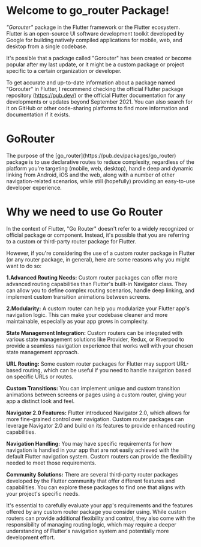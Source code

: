 # Welcome to go_router Package!

<em>"Gorouter"</em> package in the Flutter framework or the Flutter ecosystem. Flutter is an open-source UI software development toolkit developed by Google for building natively compiled applications for mobile, web, and desktop from a single codebase.

It's possible that a package called "Gorouter" has been created or become popular after my last update, or it might be a custom package or project specific to a certain organization or developer.

To get accurate and up-to-date information about a package named "Gorouter" in Flutter, I recommend checking the official Flutter package repository (https://pub.dev/) or the official Flutter documentation for any developments or updates beyond September 2021. You can also search for it on GitHub or other code-sharing platforms to find more information and documentation if it exists.
<h1> GoRouter</h1>
The purpose of the [go_router](https://pub.dev/packages/go_router) package is to use declarative routes to reduce complexity, regardless of the platform you're targeting (mobile, web, desktop), handle deep and dynamic linking from Android, iOS and the web, along with a number of other navigation-related scenarios, while still (hopefully) providing an easy-to-use developer experience.

<h1>Why we need to use Go Router</h1>

In the context of Flutter, "Go Router" doesn't refer to a widely recognized or official package or component. Instead, it's possible that you are referring to a custom or third-party router package for Flutter.

However, if you're considering the use of a custom router package in Flutter (or any router package, in general), here are some reasons why you might want to do so:

<b>1.Advanced Routing Needs:</b> Custom router packages can offer more advanced routing capabilities than Flutter's built-in Navigator class. They can allow you to define complex routing scenarios, handle deep linking, and implement custom transition animations between screens.

<b>2.Modularity:</b> A custom router can help you modularize your Flutter app's navigation logic. This can make your codebase cleaner and more maintainable, especially as your app grows in complexity.

<b>State Management Integration:</b> Custom routers can be integrated with various state management solutions like Provider, Redux, or Riverpod to provide a seamless navigation experience that works well with your chosen state management approach.

<b>URL Routing:</b> Some custom router packages for Flutter may support URL-based routing, which can be useful if you need to handle navigation based on specific URLs or routes.

<b>Custom Transitions:</b> You can implement unique and custom transition animations between screens or pages using a custom router, giving your app a distinct look and feel.

<b>Navigator 2.0 Features:</b> Flutter introduced Navigator 2.0, which allows for more fine-grained control over navigation. Custom router packages can leverage Navigator 2.0 and build on its features to provide enhanced routing capabilities.

<b>Navigation Handling:</b> You may have specific requirements for how navigation is handled in your app that are not easily achieved with the default Flutter navigation system. Custom routers can provide the flexibility needed to meet those requirements.

<b>Community Solutions:</b> There are several third-party router packages developed by the Flutter community that offer different features and capabilities. You can explore these packages to find one that aligns with your project's specific needs.

It's essential to carefully evaluate your app's requirements and the features offered by any custom router package you consider using. While custom routers can provide additional flexibility and control, they also come with the responsibility of managing routing logic, which may require a deeper understanding of Flutter's navigation system and potentially more development effort.